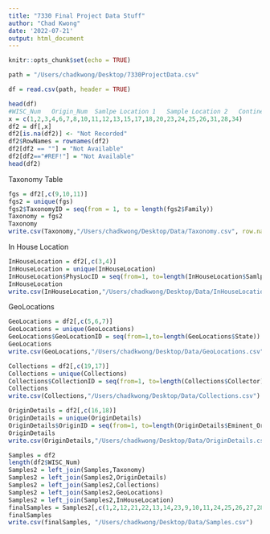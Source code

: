 ```yaml
---
title: "7330 Final Project Data Stuff"
author: "Chad Kwong"
date: '2022-07-21'
output: html_document
---
```


```r
knitr::opts_chunk$set(echo = TRUE)
```

```r
path = "/Users/chadkwong/Desktop/7330ProjectData.csv"

df = read.csv(path, header = TRUE)

head(df)
#WISC_Num	Origin_Num	Samlpe Location 1	Sample Location 2	Continent	Country	State	Protected_Status	Family	Genus	Species	Remarks	Lat (N)	Long (W	Authority	Eminent_Org	Collector	Source_Type	Collection_Date	NFWFL_Analyzed
x = c(1,2,3,4,6,7,8,10,11,12,13,15,17,18,20,23,24,25,26,31,28,34)
df2 = df[,x]
df2[is.na(df2)] <- "Not Recorded"
df2$RowNames = rownames(df2)
df2[df2 == ""] = "Not Available"
df2[df2=="#REF!"] = "Not Available"
head(df2)
```

Taxonomy Table
```r
fgs = df2[,c(9,10,11)]
fgs2 = unique(fgs)
fgs2$TaxonomyID = seq(from = 1, to = length(fgs2$Family))
Taxonomy = fgs2
Taxonomy
write.csv(Taxonomy,"/Users/chadkwong/Desktop/Data/Taxonomy.csv", row.names = FALSE)
```

In House Location
```r
InHouseLocation = df2[,c(3,4)]
InHouseLocation = unique(InHouseLocation)
InHouseLocation$PhysLocID = seq(from=1, to=length(InHouseLocation$Samlpe.Location.1))
InHouseLocation
write.csv(InHouseLocation,"/Users/chadkwong/Desktop/Data/InHouseLocation.csv")
```

GeoLocations
```r
GeoLocations = df2[,c(5,6,7)]
GeoLocations = unique(GeoLocations)
GeoLocations$GeoLocationID = seq(from=1,to=length(GeoLocations$State))
GeoLocations
write.csv(GeoLocations,"/Users/chadkwong/Desktop/Data/GeoLocations.csv")
```
```r
Collections = df2[,c(19,17)]
Collections = unique(Collections)
Collections$CollectionID = seq(from=1, to=length(Collections$Collector))
Collections
write.csv(Collections,"/Users/chadkwong/Desktop/Data/Collections.csv")
```

```r
OriginDetails = df2[,c(16,18)]
OriginDetails = unique(OriginDetails)
OriginDetails$OriginID = seq(from=1, to=length(OriginDetails$Eminent_Org))
OriginDetails
write.csv(OriginDetails,"/Users/chadkwong/Desktop/Data/OriginDetails.csv")
```

```r
Samples = df2
length(df2$WISC_Num)
Samples2 = left_join(Samples,Taxonomy)
Samples2 = left_join(Samples2,OriginDetails)
Samples2 = left_join(Samples2,Collections)
Samples2 = left_join(Samples2,GeoLocations)
Samples2 = left_join(Samples2,InHouseLocation)
finalSamples = Samples2[,c(1,2,12,21,22,13,14,23,9,10,11,24,25,26,27,28)]
finalSamples
write.csv(finalSamples, "/Users/chadkwong/Desktop/Data/Samples.csv")
```

